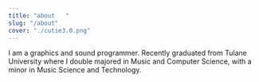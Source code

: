 ```yaml
---
title: "about   "
slug: "/about"
cover: "./cutie3.0.png"
---
```


I am a graphics and sound programmer. Recently graduated from Tulane University where I double majored in Music and Computer Science, with a minor in Music Science and Technology.
